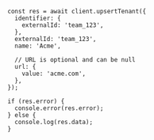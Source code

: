 ```tsx
const res = await client.upsertTenant({
  identifier: {
    externalId: 'team_123',
  },
  externalId: 'team_123',
  name: 'Acme',
  
  // URL is optional and can be null
  url: {
    value: 'acme.com',
  },
});

if (res.error) {
  console.error(res.error);
} else {
  console.log(res.data);
}
```